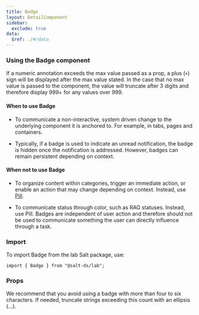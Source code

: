```yaml
---
title: Badge
layout: DetailComponent
sidebar:
  exclude: true
data:
  $ref: ./#/data
---
```


### Using the Badge component

If a numeric annotation exceeds the max value passed as a prop, a plus (`+`) sign will be displayed after the max value stated. In the case that no max value is passed to the component, the value will truncate after 3 digits and therefore display 999+ for any values over 999.

#### When to use Badge

- To communicate a non-interactive, system driven change to the underlying component it is anchored to. For example, in tabs, pages and containers.

- Typically, if a badge is used to indicate an unread notification, the badge is hidden once the notification is addressed. However, badges can remain persistent depending on context.

#### When not to use Badge

- To organize content within categories, trigger an immediate action, or enable an action that may change depending on context. Instead, use [Pill](../pill).

- To communicate status through color, such as RAG statuses. Instead, use Pill. Badges are independent of user action and therefore should not be used to communicate something the user can directly influence through a task.

### Import

To import Badge from the lab Salt package, use:

```
import { Badge } from "@salt-ds/lab";
```

### Props

<PropsTable componentName="Badge" packageName="lab" />

We recommend that you avoid using a badge with more than four to six characters. If needed, truncate strings exceeding this count with an ellipsis (…).
